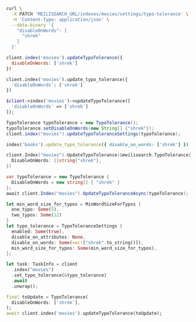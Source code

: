 <CodeGroup>

```bash cURL
curl \
  -X PATCH 'MEILISEARCH_URL/indexes/movies/settings/typo-tolerance' \
  -H 'Content-Type: application/json' \
  --data-binary '{
    "disableOnWords": [
      "shrek"
    ]
  }'
```

```javascript JS
client.index('movies').updateTypoTolerance({
  disableOnWords: ['shrek']
})
```

```python Python
client.index('movies').update_typo_tolerance({
  'disableOnWords': ['shrek']
})
```

```php PHP
$client->index('movies')->updateTypoTolerance([
  'disableOnWords' => ['shrek']
]);
```

```java Java
TypoTolerance typoTolerance = new TypoTolerance();
typoTolerance.setDisableOnWords(new String[] {"shrek"});
client.index("movies").updateTypoToleranceSettings(typoTolerance);
```

```ruby Ruby
index('books').update_typo_tolerance({ disable_on_words: ['shrek'] })
```

```go Go
client.Index("movies").UpdateTypoTolerance(&meilisearch.TypoTolerance{
  DisableOnWords: []string{"shrek"},
})
```

```csharp C#
var typoTolerance = new TypoTolerance {
  DisableOnWords = new string[] { "shrek" }
};
await client.Index("movies").UpdateTypoToleranceAsync(typoTolerance);
```

```rust Rust
let min_word_size_for_typos = MinWordSizeForTypos {
  one_typo: Some(5),
  two_typos: Some(12)
}
let typo_tolerance = TypoToleranceSettings {
  enabled: Some(true),
  disable_on_attributes: None,
  disable_on_words: Some(vec!["shrek".to_string()]),
  min_word_size_for_typos: Some(min_word_size_for_typos),
};

let task: TaskInfo = client
  .index("movies")
  .set_typo_tolerance(&typo_tolerance)
  .await
  .unwrap();
```

```dart Dart
final toUpdate = TypoTolerance(
  disableOnWords: ['shrek'],
);
await client.index('movies').updateTypoTolerance(toUpdate);
```
</CodeGroup>
